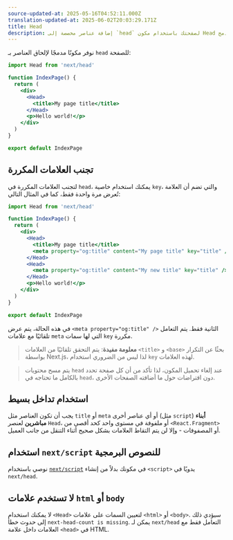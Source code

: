 ```yaml
---
source-updated-at: 2025-05-16T04:52:11.000Z
translation-updated-at: 2025-06-02T20:03:29.171Z
title: Head
description: إضافة عناصر مخصصة إلى `head` لصفحتك باستخدام مكون Head المدمج.
---
```


نوفر مكونًا مدمجًا لإلحاق العناصر بـ `head` للصفحة:

```jsx
import Head from 'next/head'

function IndexPage() {
  return (
    <div>
      <Head>
        <title>My page title</title>
      </Head>
      <p>Hello world!</p>
    </div>
  )
}

export default IndexPage
```

## تجنب العلامات المكررة

لتجنب العلامات المكررة في `head`، يمكنك استخدام خاصية `key`، والتي تضم أن العلامة تُعرض مرة واحدة فقط، كما في المثال التالي:

```jsx
import Head from 'next/head'

function IndexPage() {
  return (
    <div>
      <Head>
        <title>My page title</title>
        <meta property="og:title" content="My page title" key="title" />
      </Head>
      <Head>
        <meta property="og:title" content="My new title" key="title" />
      </Head>
      <p>Hello world!</p>
    </div>
  )
}

export default IndexPage
```

في هذه الحالة، يتم عرض `<meta property="og:title" />` الثانية فقط. يتم التعامل تلقائيًا مع علامات `meta` التي لها سمات `key` مكررة.

> **معلومة مفيدة**: يتم التحقق تلقائيًا من العلامات `<title>` و `<base>` بحثًا عن التكرار بواسطة Next.js، لذا ليس من الضروري استخدام `key` لهذه العلامات.

> يتم مسح محتويات `head` عند إلغاء تحميل المكون، لذا تأكد من أن كل صفحة تحدد بالكامل ما تحتاجه في `head`، دون افتراضات حول ما أضافته الصفحات الأخرى.

## استخدام تداخل بسيط

يجب أن تكون العناصر مثل `title` أو `meta` أو أي عناصر أخرى (مثل `script`) **أبناء مباشرين** لعنصر `Head`،
أو ملفوفة في مستوى واحد كحد أقصى من `<React.Fragment>` أو المصفوفات - وإلا لن يتم التقاط العلامات بشكل صحيح أثناء التنقل من جانب العميل.

## استخدام `next/script` للنصوص البرمجية

نوصي باستخدام [`next/script`](/docs/pages/guides/scripts) في مكونك بدلاً من إنشاء `<script>` يدويًا في `next/head`.

## لا تستخدم علامات `html` أو `body`

لا يمكنك استخدام `<Head>` لتعيين السمات على علامات `<html>` أو `<body>`. سيؤدي ذلك إلى حدوث خطأ `next-head-count is missing`. يمكن لـ `next/head` التعامل فقط مع العلامات داخل علامة `<head>` في HTML.